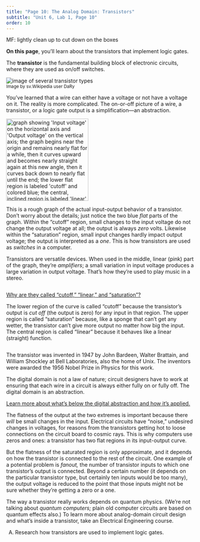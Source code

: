 ```yaml
---
title: "Page 10: The Analog Domain: Transistors"
subtitle: "Unit 6, Lab 1, Page 10"
order: 10
---
```

::: todo
MF: lightly clean up to cut down on the boxes
:::

::: learn
**On this page**, you'll learn about the transistors that implement logic gates.
:::

::: sidenote
The **transistor** is the fundamental building block of electronic circuits, where they are used as on/off switches.

<img src="/img/6-computers/transistors.jpg" title="image of several transistor types" alt="image of several transistor types" class="ms-4"/><br /> <small>Image by sv.Wikipedia user DaRy</small> <!-- https://commons.wikimedia.org/wiki/File:Transistorer_(cropped).jpg -->
:::

You've learned that a wire can either have a voltage or not have a voltage on it. The reality is more complicated. The on-or-off picture of a wire, a transistor, or a logic gate output is a simplification---an abstraction.

<img src="/img/6-computers/transistor-curve.png" title="graph showing &apos;Input voltage&apos; on the horizontal axis and &apos;Output voltage&apos; on the vertical axis; the graph begins near the origin and remains nearly flat for a while, then it curves upward and becomes nearly straight again at this new angle, then it curves back down to nearly flat until the end; the lower flat region is labeled &apos;cutoff&apos; and colored blue; the central, inclined region is labeled &apos;linear&apos; and colored pink; the upper flat region is labeled &apos;saturation&apos; and colored blue" alt="graph showing &apos;Input voltage&apos; on the horizontal axis and &apos;Output voltage&apos; on the vertical axis; the graph begins near the origin and remains nearly flat for a while, then it curves upward and becomes nearly straight again at this new angle, then it curves back down to nearly flat until the end; the lower flat region is labeled &apos;cutoff&apos; and colored blue; the central, inclined region is labeled &apos;linear&apos; and colored pink; the upper flat region is labeled &apos;saturation&apos; and colored blue" class="float-start" height="220"/>

This is a rough graph of the actual input-output behavior of a transistor. Don't worry about the details; just notice the two blue <em>flat</em> parts of the graph. <!--With a very small input (cutoff) or a very large input (saturation), the output is relatively unchanged by small variations.--> Within the "cutoff" region, small changes to the input voltage do not change the output voltage at all; the output is always <em>zero</em> volts. Likewise within the "saturation" region, small input changes hardly impact output voltage; the output is interpreted as a <em>one</em>. This is how transistors are used as <em>switches</em> in a computer.

Transistors are versatile devices. When used in the middle, linear (pink) part of the graph, they're <em>amplifiers</em>; a small variation in input voltage produces a large variation in output voltage. That's how they're used to play music in a stereo.

::: {.endnote style="overflow: hidden;"}
<!-- one day make a class for this --MF, 11/21/17 -->

<a href="#hint-chart-labels" data-bs-toggle="collapse" title="Why are they called 'cutoff,' 'linear,' and 'saturation'?">Why are they called "cutoff," "linear," and "saturation"?</a>

::: {#hint-chart-labels .collapse}
The lower region of the curve is called "cutoff" because the transistor's output is <em>cut off</em> (the output is zero) for any input in that region. The upper region is called "saturation" because, like a sponge that can't get any wetter, the transistor can't give more output no matter how big the input. The central region is called "linear" because it behaves like a linear (straight) function.
:::
:::

::: endnote
The transistor was invented in 1947 by John Bardeen, Walter Brattain, and William Shockley at Bell Laboratories, also the home of Unix. The inventors were awarded the 1956 Nobel Prize in Physics for this work.
:::

::: takeNote
The digital domain is not a law of nature; circuit designers have to work at ensuring that each wire in a circuit is always either fully on or fully off. The digital domain is an abstraction.
:::

::: endnote
<a href="#hint-digital-abstraction" data-bs-toggle="collapse" title="Learn more about what's below the digital abstraction and how it's applied">Learn more about what's below the digital abstraction and how it's applied.</a>

::: {#hint-digital-abstraction .collapse}
The flatness of the output at the two extremes is important because there <em>will</em> be small changes in the input. Electrical circuits have "noise," undesired changes in voltages, for reasons from the transistors getting hot to loose connections on the circuit board to cosmic rays. This is why computers use zeros and ones: a transistor has two flat regions in its input-output curve.

But the flatness of the saturated region is only approximate, and it depends on how the transistor is connected to the rest of the circuit. One example of a potential problem is <em>fanout,</em> the number of transistor inputs to which one transistor's output is connected. Beyond a certain number (it depends on the particular transistor type, but certainly ten inputs would be too many), the output voltage is reduced to the point that those inputs might not be sure whether they're getting a zero or a one.

The way a transistor really works depends on quantum physics. (We're not talking about <em>quantum computers;</em> plain old computer circuits are based on quantum effects also.) To learn more about analog-domain circuit design and what's inside a transistor, take an Electrical Engineering course.
:::
:::

```{=html}
<!--<div class="ifTime">
<div class="todo">From Selim: "I cannot see how any student can answer the ITIT given what they know." Fundamentally, I agree. That's why I wrote the TG section the way I did, but some teachers won't see that. What to do? Should we say <img class="inline" src="/img/icons/talk-with-another-pair.png" alt="Talk with Another Pair" title="Talk with Another Pair" />? Is this salvageable? --MF, 11/28/17</div>
<div class="todo">Brian and I discussed it, and agreed that it doesn't quite go here, and we didn't love it enough to try to keep it. --MF, 12/1/17</div>
<ol>
<li>
Imagine the programs are running too slowly on your brand new, state of the art computer. At each of the following levels of abstraction, research what could be done to improve the speed (by you or by engineers):
<ul>
<li>application software</li>
<li>programming language</li>
<li>operating system</li>
<li>architecture</li>
</ul>
</li>
</ol>

<div class="todo">TG:
<ul>
<li>Discussion: The If There Is Time problem on this page is about improving computer speed across several different levels of abstraction; it reviews and extends the ideas of the entire lab. This is a nice problem to have students discuss first in small groups and then together as a class. As students share their ideas with the class, you might ask **"why hasn't someone already done this?"**  of their various answers. Often, the answer is that people <em>have</em> done it; for example, running an older OS on newer hardware often <em>does</em> speed up the system, although it runs the risk of malware infection.  But sometimes, the answer is "it's hard, but they're trying."</li>
<li><div class="commentBig">We should have at least one example for each level and present <em>beside</em> the level for teachers who need at support. --MF, 11/27/17</div>Solutions (will require an ancillary page like lab 2): You might hear answers like: 

<ul>
<li>application software: "pick a better program"</li>
<li>programming language: "use a lower level programming language"</li>
<li>operating system: "stop running Windows" or "install an earlier version of the OS"</li>
<li>architecture: "design a system architecture that uses multiple processor chips"</li>
</ul>
</li>
</ul>
</div>
</div>-->
```
::: takeItFurther
<ol type="A">

<li>Research how transistors are used to implement logic gates.</li>

</ol>
:::
